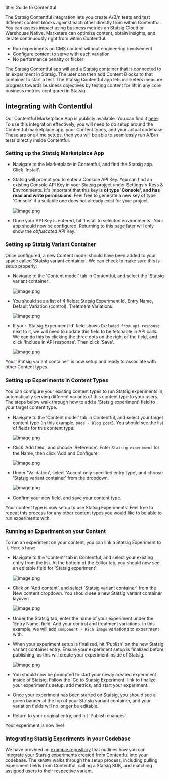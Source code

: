 title: Guide to Contentful

The Statsig Contentful integration lets you create A/B/n tests and test different content blocks against each other directly from within Contentful. You can assess impact using business metrics on Statsig Cloud or Warehouse Native. Marketers can optimize content, obtain insights, and iterate continuously right from within Contentful.

- Run experiments on CMS content without engineering involvement
- Configure content to serve with each variation
- No performance penalty or flicker

The Statsig Contentful app will add a Statsig container that is connected to an experiment in Statsig. The user can then add Content Blocks to that container to start a test. The Statsig Contentful app lets marketers measure progress towards business objectives by testing content for lift in any core business metrics configured in Statsig.

## Integrating with Contentful

Our Contentful Marketplace App is publicly available. You can find it [here](https://www.contentful.com/marketplace/statsig). To use this integration effectively, you will need to do setup around the Contentful marketplace app, your Content types, and your actual codebase. These are one-time setups, then you will be able to seamlessly run A/B/n tests directly inside Contentful.

### Setting up the Statsig Marketplace App

- Navigate to the Marketplace in Contentful, and find the Statsig app. Click 'Install'.

- Statsig will prompt you to enter a Console API Key. You can find an existing Console API Key in your Statsig project under Settings > Keys & Environments. It's important that this key is **of type 'Console', and has read and write permissions**. Feel free to generate a new key of type 'Console' if a suitable one does not already exist for your project.

  ![image.png](https://graphite-user-uploaded-assets-prod.s3.amazonaws.com/qQgXOng6fMO38nDCoRsE/80a564ad-22db-45aa-8caa-246512aad0ee.png)

- Once your API Key is entered, hit 'Install to selected environments'. Your app should now be configured. Returning to this page later will only show the _obfuscated_ API Key.

### Setting up Statsig Variant Container

Once configured, a new Content model should have been added to your space called 'Statsig variant container'. We can check to make sure this is setup properly:

- Navigate to the 'Content model' tab in Contentful, and select the 'Statsig variant container'.

  ![image.png](https://graphite-user-uploaded-assets-prod.s3.amazonaws.com/qQgXOng6fMO38nDCoRsE/6010f051-2f05-462f-ace1-9f3194f73941.png)

- You should see a list of 4 fields: Statsig Experiment Id, Entry Name, Default Variation (control), Treatment Variations.

  ![image.png](https://graphite-user-uploaded-assets-prod.s3.amazonaws.com/qQgXOng6fMO38nDCoRsE/486955a9-f31c-4870-8369-df956606bfb3.png)

- If your 'Statsig Experiment Id' field shows `Excluded from api response` next to it, we will need to update this field to be fetchable in API calls. We can do this by clicking the three dots on the right of the field, and click 'Include in API response'. Then click 'Save'.

  ![image.png](https://graphite-user-uploaded-assets-prod.s3.amazonaws.com/qQgXOng6fMO38nDCoRsE/ae81d2b5-7f3d-4aaa-bb7e-316ba28898fe.png)

Your 'Statsig variant container' is now setup and ready to associate with other Content types.

### Setting up Experiments in Content Types

You can configure your existing content types to run Statsig experiments in, automatically serving different variants of this content type to your users. The steps below walk through how to add a 'Statsig experiment' field to your target content type.

- Navigate to the 'Content model' tab in Contentful, and select your target content type (in this example, `page - Blog post`). You should see the list of fields for this content type:

  ![image.png](https://graphite-user-uploaded-assets-prod.s3.amazonaws.com/qQgXOng6fMO38nDCoRsE/39c0ba10-1ba3-49a3-a106-bad366ba8e6a.png)

- Click 'Add field', and choose 'Reference'. Enter `Statsig experiment` for the Name, then click 'Add and Configure'.

  ![image.png](https://graphite-user-uploaded-assets-prod.s3.amazonaws.com/qQgXOng6fMO38nDCoRsE/c077a3e3-797c-4600-9565-d8202f86db93.png)

- Under 'Validation', select 'Accept only specified entry type', and choose 'Statsig variant container' from the dropdown.

  ![image.png](https://graphite-user-uploaded-assets-prod.s3.amazonaws.com/qQgXOng6fMO38nDCoRsE/b537b900-92ee-4e8a-ab47-75f4f4b9af46.png)

- Confirm your new field, and save your content type.

Your content type is now setup to use Statsig Experiments! Feel free to repeat this process for any other content types you would like to be able to run experiments with.

### Running an Experiment on your Content

To run an experiment on your content, you can link a Statsig Experiment to it. Here's how:

- Navigate to the 'Content' tab in Contentful, and select your existing entry from the list. At the bottom of the Editor tab, you should now see an editable field for 'Statsig experiment':

  ![image.png](https://graphite-user-uploaded-assets-prod.s3.amazonaws.com/qQgXOng6fMO38nDCoRsE/63042ccf-382b-4e04-b23d-8c6bd8eb9cf1.png)

- Click on 'Add content', and select 'Statsig variant container' from the New content dropdown. You should see a new Statsig variant container layover:

  ![image.png](https://graphite-user-uploaded-assets-prod.s3.amazonaws.com/qQgXOng6fMO38nDCoRsE/77688f35-b775-4c84-885d-67ee111d67e4.png)

- Under the Statsig tab, enter the name of your experiment under the 'Entry Name' field. Add your control and treatment variations. In this example, we will add `component - Rich image` variations to experiment with.

- When your experiment setup is finalized, hit 'Publish' on the new Statsig variant container entry.
  <Note>
  Ensure your experiment setup is finalized before publishing, as this will create your experiment inside of Statsig.
  </Note>

  ![image.png](https://graphite-user-uploaded-assets-prod.s3.amazonaws.com/qQgXOng6fMO38nDCoRsE/872643fb-9782-4728-96ca-362375323cfa.png)

- You should now be prompted to start your newly created experiment inside of Statsig. Follow the 'Go to Statsig Experiment' link to finalize your experiment's setup, add metrics, and start your experiment.

- Once your experiment has been started on Statsig, you should see a green banner at the top of your Statsig variant container, and your variation fields will no longer be editable.

- Return to your original entry, and hit 'Publish changes'.

Your experiment is now live!

### Integrating Statsig Experiments in your Codebase

We have provided an [example repository](https://github.com/statsig-io/contentful-blog-webapp-nextjs-example/tree/main) that outlines how you can integrate your Statsig experiments created from Contentful into your codebase. The `README` walks through the setup process, including pulling experiment fields from Contentful, calling a Statsig SDK, and matching assigned users to their respective variant.
